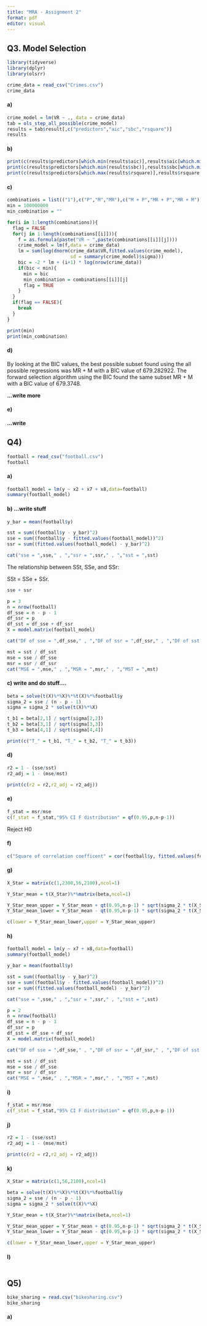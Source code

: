 ```yaml
---
title: "MRA - Assignment 2"
format: pdf
editor: visual
---
```


## Q3. Model Selection

```r
library(tidyverse)
library(dplyr)
library(olsrr)
```

```r
crime_data = read_csv("Crimes.csv")
crime_data
```

#### a)

```r
crime_model = lm(VR ~ ., data = crime_data)
tab = ols_step_all_possible(crime_model)
results = tab$result[,c("predictors","aic","sbc","rsquare")]
results
```

#### b)

```r
print(c(results$predictors[which.min(results$aic)],results$aic[which.min(results$aic)]))
print(c(results$predictors[which.min(results$sbc)],results$sbc[which.min(results$sbc)]))
print(c(results$predictors[which.max(results$rsquare)],results$rsquare[which.max(results$rsquare)]))
```

#### c)

```r
combinations = list(("1"),c("P","M","MR"),c("M + P","MR + P","MR + M"),c("MR + M + P"))
min = 100000000
min_combination = ""

for(i in 1:length(combinations)){
  flag = FALSE
  for(j in 1:length(combinations[[i]])){
    f = as.formula(paste("VR ~ ",paste(combinations[[i]][j])))
    crime_model = lm(f,data = crime_data)
    lm = sum(log(dnorm(crime_data$VR,fitted.values(crime_model),
                       sd = summary(crime_model)$sigma)))
    bic = -2 * lm + (i+1) * log(nrow(crime_data))
    if(bic < min){
      min = bic
      min_combination = combinations[[i]][j]
      flag = TRUE
    }
  }
  if(flag == FALSE){
    break
  }
}

print(min)
print(min_combination)
```

#### d)

By looking at the BIC values, the best possible subset found using the all possible regressions was MR + M with a BIC value of 679.282922. The forward selection algorithm using the BIC found the same subset MR + M with a BIC value of 679.3748.

**...write more**

#### e)

**...write**

## Q4)

```r
football = read_csv("football.csv")
football
```

#### a)

```r
football_model = lm(y ~ x2 + x7 + x8,data=football)
summary(football_model)
```

#### b) ...write stuff

```r
y_bar = mean(football$y)

sst = sum((football$y - y_bar)^2)
sse = sum((football$y - fitted.values(football_model))^2)
ssr = sum((fitted.values(football_model) - y_bar)^2)

cat("sse = ",sse," , ","ssr = ",ssr," , ","sst = ",sst)
```

The relationship between SSt, SSe, and SSr:

SSt = SSe + SSr.

```r
sse + ssr
```

```r
p = 3
n = nrow(football)
df_sse = n - p - 1
df_ssr = p
df_sst = df_sse + df_ssr
X = model.matrix(football_model)

cat("DF of sse = ",df_sse," , ","DF of ssr = ",df_ssr," , ","DF of sst = ",df_sst)
```

```r
mst = sst / df_sst
mse = sse / df_sse
msr = ssr / df_ssr
cat("MSE = ",mse," , ","MSR = ",msr," , ","MST = ",mst)
```

#### c) write and do stuff....

```r
beta = solve(t(X)%*%X)%*%t(X)%*%football$y
sigma_2 = sse / (n - p - 1)
sigma = sigma_2 * solve(t(X)%*%X)

t_b1 = beta[2,1] / sqrt(sigma[2,2])
t_b2 = beta[3,1] / sqrt(sigma[3,3])
t_b3 = beta[4,1] / sqrt(sigma[4,4])

print(c("T_" = t_b1, "T_" = t_b2, "T_" = t_b3))
```

#### d)

```r
r2 = 1 - (sse/sst)
r2_adj = 1 - (mse/mst)

print(c(r2 = r2,r2_adj = r2_adj))
```

#### e)

```r
f_stat = msr/mse
c(f_stat = f_stat,"95% CI F distribution" = qf(0.95,p,n-p-1))

```

Reject H0

#### f)

```r
c("Square of correlation coefficent" = cor(football$y, fitted.values(football_model))^2, "R2" = r2)
```

#### g)

```r
X_Star = matrix(c(1,2300,56,2100),ncol=1)

Y_Star_mean = t(X_Star)%*%matrix(beta,ncol=1)

Y_Star_mean_upper = Y_Star_mean + qt(0.95,n-p-1) * sqrt(sigma_2 * t(X_Star)%*%solve(t(X)%*%(X))%*%X_Star)
Y_Star_mean_lower = Y_Star_mean - qt(0.95,n-p-1) * sqrt(sigma_2 * t(X_Star)%*%solve(t(X)%*%(X))%*%X_Star)

c(lower = Y_Star_mean_lower,upper = Y_Star_mean_upper)
```

#### h)

```r
football_model = lm(y ~ x7 + x8,data=football)
summary(football_model)
```

```r
y_bar = mean(football$y)

sst = sum((football$y - y_bar)^2)
sse = sum((football$y - fitted.values(football_model))^2)
ssr = sum((fitted.values(football_model) - y_bar)^2)

cat("sse = ",sse," , ","ssr = ",ssr," , ","sst = ",sst)
```

```r
p = 2
n = nrow(football)
df_sse = n - p - 1
df_ssr = p
df_sst = df_sse + df_ssr
X = model.matrix(football_model)

cat("DF of sse = ",df_sse," , ","DF of ssr = ",df_ssr," , ","DF of sst = ",df_sst)
```

```r
mst = sst / df_sst
mse = sse / df_sse
msr = ssr / df_ssr
cat("MSE = ",mse," , ","MSR = ",msr," , ","MST = ",mst)
```

#### i)

```r
f_stat = msr/mse
c(f_stat = f_stat,"95% CI F distribution" = qf(0.95,p,n-p-1))
```

#### j)

```r
r2 = 1 - (sse/sst)
r2_adj = 1 - (mse/mst)

print(c(r2 = r2,r2_adj = r2_adj))
```

#### k)

```r
X_Star = matrix(c(1,56,2100),ncol=1)

beta = solve(t(X)%*%X)%*%t(X)%*%football$y
sigma_2 = sse / (n - p - 1)
sigma = sigma_2 * solve(t(X)%*%X)

Y_Star_mean = t(X_Star)%*%matrix(beta,ncol=1)

Y_Star_mean_upper = Y_Star_mean + qt(0.95,n-p-1) * sqrt(sigma_2 * t(X_Star)%*%solve(t(X)%*%(X))%*%X_Star)
Y_Star_mean_lower = Y_Star_mean - qt(0.95,n-p-1) * sqrt(sigma_2 * t(X_Star)%*%solve(t(X)%*%(X))%*%X_Star)

c(lower = Y_Star_mean_lower,upper = Y_Star_mean_upper)
```

#### l)

```r

```

## Q5)

```r
bike_sharing = read.csv("bikesharing.csv")
bike_sharing
```

#### a)

```r

```
